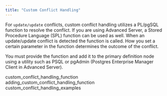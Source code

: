 ```yaml
---
title: "Custom Conflict Handling"
---
```


<div id="custom_conflict_handling" class="registered_link"></div>


For `update/update` conflicts, custom conflict handling utilizes a PL/pgSQL function to resolve the conflict. If you are using Advanced Server, a Stored Procedure Language (SPL) function can be used as well. When an update/update conflict is detected the function is called. How you set a certain parameter in the function determines the outcome of the conflict.

You must provide the function and add it to the primary definition node using a utility such as PSQL or pgAdmin (Postgres Enterprise Manager Client in Advanced Server).

<div class="toctree" maxdepth="4">

custom\_conflict\_handling\_function adding\_custom\_conflict\_handling\_function custom\_conflict\_handling\_examples

</div>
